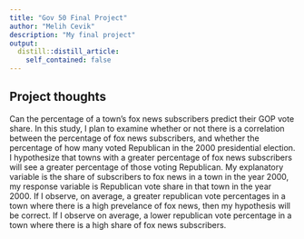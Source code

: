```yaml
---
title: "Gov 50 Final Project"
author: "Melih Cevik"
description: "My final project"
output:
  distill::distill_article:
    self_contained: false
---
```




## Project thoughts

Can the percentage of a town's fox news subscribers predict their GOP vote share. In this study, I plan to examine whether or not there is a correlation between the percentage of fox news subscribers, and whether the percentage of how many voted Republican in the 2000 presidential election. I hypothesize that towns with a greater percentage of fox news subscribers will see a greater percentage of those voting Republican. My explanatory variable is the share of subscribers to fox news in a town in the year 2000, my response variable is Republican vote share in that town in the year 2000.  If I observe, on average, a greater republican vote percentages in a town where there is a high prevelance of fox news, then my hypothesis will be correct. If I observe on average, a lower republican vote percentage in a town where there is a high share of fox news subscribers. 